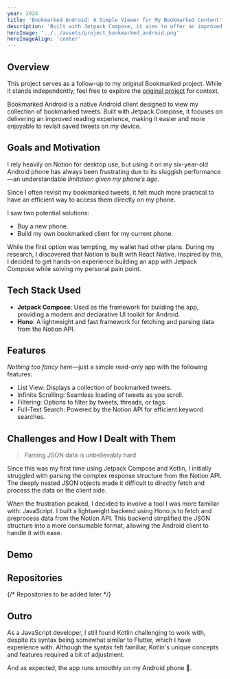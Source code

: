 ```yaml
---
year: 2024
title: 'Bookmarked Android: A Simple Viewer for My Bookmarked Content'
description: 'Built with Jetpack Compose, it aims to offer an improved reading experience on my laggy phone.'
heroImage: '../../assets/project_bookmarked_android.png'
heroImageAlign: 'center'
---
```



## Overview

This project serves as a follow-up to my original Bookmarked project. While it stands independently, feel free to explore the [original project](/projects/bookmarked) for context.

Bookmarked Android is a native Android client designed to view my collection of bookmarked tweets. Built with Jetpack Compose, it focuses on delivering an improved reading experience, making it easier and more enjoyable to revisit saved tweets on my device.

## Goals and Motivation

I rely heavily on Notion for desktop use, but using it on my six-year-old Android phone has always been frustrating due to its sluggish performance—an understandable _limitation given my phone’s age._

Since I often revisit my bookmarked tweets, it felt much more practical to have an efficient way to access them directly on my phone.

I saw two potential solutions:

- Buy a new phone.
- Build my own bookmarked client for my current phone.

While the first option was tempting, my wallet had other plans. During my research, I discovered that Notion is built with React Native. Inspired by this, I decided to get hands-on experience building an app with Jetpack Compose while solving my personal pain point.

## Tech Stack Used

- **Jetpack Compose**: Used as the framework for building the app, providing a modern and declarative UI toolkit for Android.
- **Hono**: A lightweight and fast framework for fetching and parsing data from the Notion API.

## Features

_Nothing too fancy here_—just a simple read-only app with the following features:

- List View: Displays a collection of bookmarked tweets.
- Infinite Scrolling: Seamless loading of tweets as you scroll.
- Filtering: Options to filter by tweets, threads, or tags.
- Full-Text Search: Powered by the Notion API for efficient keyword searches.

## Challenges and How I Dealt with Them

> Parsing JSON data is unbelievably hard

Since this was my first time using Jetpack Compose and Kotlin, I initially struggled with parsing the complex response structure from the Notion API. The deeply nested JSON objects made it difficult to directly fetch and process the data on the client side.

When the frustration peaked, I decided to involve a tool I was more familiar with: JavaScript. I built a lightweight backend using Hono.js to fetch and preprocess data from the Notion API. This backend simplified the JSON structure into a more consumable format, allowing the Android client to handle it with ease.

## Demo

<TweetCard tweetId='1847967261589639599' />
<TweetCard tweetId='1847968430248316939' class='mt-8' />

## Repositories

<div className='not-prose space-y-4'>
  {/* Repositories to be added later */}
</div>

## Outro

As a JavaScript developer, I still found Kotlin challenging to work with, despite its syntax being somewhat similar to Flutter, which I have experience with. Although the syntax felt familiar, Kotlin's unique concepts and features required a bit of adjustment.

And as expected, the app runs smoothly on my Android phone 🥳.
